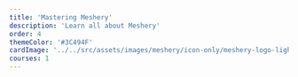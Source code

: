 ```yaml
---
title: 'Mastering Meshery'
description: 'Learn all about Meshery'
order: 4
themeColor: '#3C494F'
cardImage: '../../src/assets/images/meshery/icon-only/meshery-logo-light.webp'
courses: 1
---
```


<!-- 
  This file is only used to render the courses list within a learning path.
  Check the Learn-Layer5 folder under src/sections/, src/templates for more understanding of how the data is used
-->